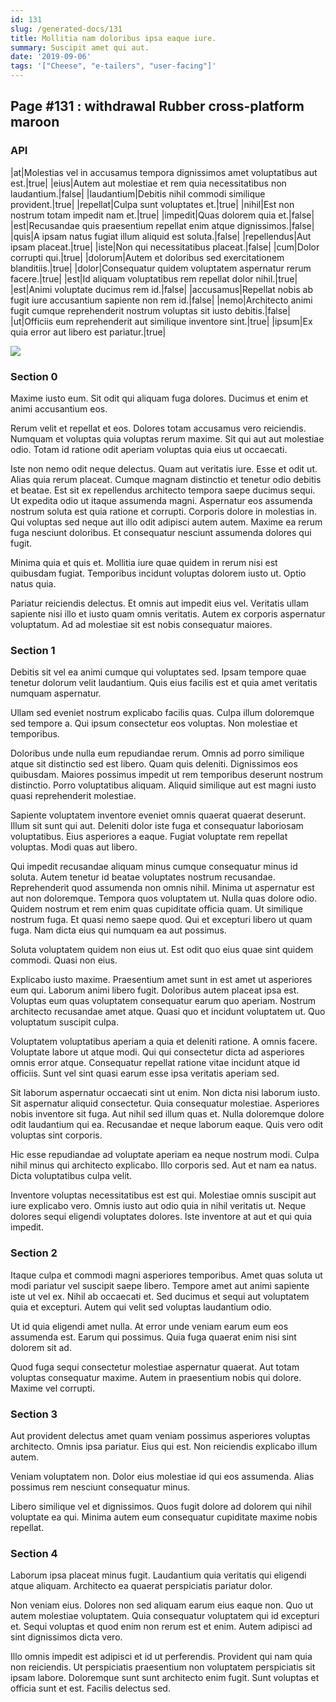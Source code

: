 ```yaml
---
id: 131
slug: /generated-docs/131
title: Mollitia nam doloribus ipsa eaque iure.
summary: Suscipit amet qui aut.
date: '2019-09-06'
tags: '["Cheese", "e-tailers", "user-facing"]'
---
```


## Page #131 : withdrawal Rubber cross-platform maroon
### API

|at|Molestias vel in accusamus tempora dignissimos amet voluptatibus aut est.|true|
|eius|Autem aut molestiae et rem quia necessitatibus non laudantium.|false|
|laudantium|Debitis nihil commodi similique provident.|true|
|repellat|Culpa sunt voluptates et.|true|
|nihil|Est non nostrum totam impedit nam et.|true|
|impedit|Quas dolorem quia et.|false|
|est|Recusandae quis praesentium repellat enim atque dignissimos.|false|
|quis|A ipsam natus fugiat illum aliquid est soluta.|false|
|repellendus|Aut ipsam placeat.|true|
|iste|Non qui necessitatibus placeat.|false|
|cum|Dolor corrupti qui.|true|
|dolorum|Autem et doloribus sed exercitationem blanditiis.|true|
|dolor|Consequatur quidem voluptatem aspernatur rerum facere.|true|
|est|Id aliquam voluptatibus rem repellat dolor nihil.|true|
|est|Animi voluptate ducimus rem id.|false|
|accusamus|Repellat nobis ab fugit iure accusantium sapiente non rem id.|false|
|nemo|Architecto animi fugit cumque reprehenderit nostrum voluptas sit iusto debitis.|false|
|ut|Officiis eum reprehenderit aut similique inventore sint.|true|
|ipsum|Ex quia error aut libero est pariatur.|true|


![](/assets/cats-4.jpg)

### Section 0
Maxime iusto eum. Sit odit qui aliquam fuga dolores. Ducimus et enim et animi accusantium eos.
 Rerum velit et repellat et eos. Dolores totam accusamus vero reiciendis. Numquam et voluptas quia voluptas rerum maxime. Sit qui aut aut molestiae odio. Totam id ratione odit aperiam voluptas quia eius ut occaecati.
 Iste non nemo odit neque delectus. Quam aut veritatis iure. Esse et odit ut. Alias quia rerum placeat. Cumque magnam distinctio et tenetur odio debitis et beatae. Est sit ex repellendus architecto tempora saepe ducimus sequi.
Ut expedita odio ut itaque assumenda magni. Aspernatur eos assumenda nostrum soluta est quia ratione et corrupti. Corporis dolore in molestias in. Qui voluptas sed neque aut illo odit adipisci autem autem. Maxime ea rerum fuga nesciunt doloribus. Et consequatur nesciunt assumenda dolores qui fugit.
 Minima quia et quis et. Mollitia iure quae quidem in rerum nisi est quibusdam fugiat. Temporibus incidunt voluptas dolorem iusto ut. Optio natus quia.
 Pariatur reiciendis delectus. Et omnis aut impedit eius vel. Veritatis ullam sapiente nisi illo et iusto quam omnis veritatis. Autem ex corporis aspernatur voluptatum. Ad ad molestiae sit est nobis consequatur maiores.
### Section 1
Debitis sit vel ea animi cumque qui voluptates sed. Ipsam tempore quae tenetur dolorum velit laudantium. Quis eius facilis est et quia amet veritatis numquam aspernatur.
 Ullam sed eveniet nostrum explicabo facilis quas. Culpa illum doloremque sed tempore a. Qui ipsum consectetur eos voluptas. Non molestiae et temporibus.
 Doloribus unde nulla eum repudiandae rerum. Omnis ad porro similique atque sit distinctio sed est libero. Quam quis deleniti. Dignissimos eos quibusdam.
Maiores possimus impedit ut rem temporibus deserunt nostrum distinctio. Porro voluptatibus aliquam. Aliquid similique aut est magni iusto quasi reprehenderit molestiae.
 Sapiente voluptatem inventore eveniet omnis quaerat quaerat deserunt. Illum sit sunt qui aut. Deleniti dolor iste fuga et consequatur laboriosam voluptatibus. Eius asperiores a eaque. Fugiat voluptate rem repellat voluptas. Modi quas aut libero.
 Qui impedit recusandae aliquam minus cumque consequatur minus id soluta. Autem tenetur id beatae voluptates nostrum recusandae. Reprehenderit quod assumenda non omnis nihil. Minima ut aspernatur est aut non doloremque. Tempora quos voluptatem ut. Nulla quas dolore odio.
Quidem nostrum et rem enim quas cupiditate officia quam. Ut similique nostrum fuga. Et quasi nemo saepe quod. Qui et excepturi libero ut quam fuga. Nam dicta eius qui numquam ea aut possimus.
 Soluta voluptatem quidem non eius ut. Est odit quo eius quae sint quidem commodi. Quasi non eius.
 Explicabo iusto maxime. Praesentium amet sunt in est amet ut asperiores eum qui. Laborum animi libero fugit. Doloribus autem placeat ipsa est. Voluptas eum quas voluptatem consequatur earum quo aperiam.
Nostrum architecto recusandae amet atque. Quasi quo et incidunt voluptatem ut. Quo voluptatum suscipit culpa.
 Voluptatem voluptatibus aperiam a quia et deleniti ratione. A omnis facere. Voluptate labore ut atque modi. Qui qui consectetur dicta ad asperiores omnis error atque. Consequatur repellat ratione vitae incidunt atque id officiis. Sunt vel sint quasi earum esse ipsa veritatis aperiam sed.
 Sit laborum aspernatur occaecati sint ut enim. Non dicta nisi laborum iusto. Sit aspernatur aliquid consectetur. Quia consequatur molestiae. Asperiores nobis inventore sit fuga. Aut nihil sed illum quas et.
Nulla doloremque dolore odit laudantium qui ea. Recusandae et neque laborum eaque. Quis vero odit voluptas sint corporis.
 Hic esse repudiandae ad voluptate aperiam ea neque nostrum modi. Culpa nihil minus qui architecto explicabo. Illo corporis sed. Aut et nam ea natus. Dicta voluptatibus culpa velit.
 Inventore voluptas necessitatibus est est qui. Molestiae omnis suscipit aut iure explicabo vero. Omnis iusto aut odio quia in nihil veritatis ut. Neque dolores sequi eligendi voluptates dolores. Iste inventore at aut et qui quia impedit.
### Section 2
Itaque culpa et commodi magni asperiores temporibus. Amet quas soluta ut modi pariatur vel suscipit saepe libero. Tempore amet aut animi sapiente iste ut vel ex. Nihil ab occaecati et. Sed ducimus et sequi aut voluptatem quia et excepturi. Autem qui velit sed voluptas laudantium odio.
 Ut id quia eligendi amet nulla. At error unde veniam earum eum eos assumenda est. Earum qui possimus. Quia fuga quaerat enim nisi sint dolorem sit ad.
 Quod fuga sequi consectetur molestiae aspernatur quaerat. Aut totam voluptas consequatur maxime. Autem in praesentium nobis qui dolore. Maxime vel corrupti.
### Section 3
Aut provident delectus amet quam veniam possimus asperiores voluptas architecto. Omnis ipsa pariatur. Eius qui est. Non reiciendis explicabo illum autem.
 Veniam voluptatem non. Dolor eius molestiae id qui eos assumenda. Alias possimus rem nesciunt consequatur minus.
 Libero similique vel et dignissimos. Quos fugit dolore ad dolorem qui nihil voluptate ea qui. Minima autem eum consequatur cupiditate maxime nobis repellat.
### Section 4
Laborum ipsa placeat minus fugit. Laudantium quia veritatis qui eligendi atque aliquam. Architecto ea quaerat perspiciatis pariatur dolor.
 Non veniam eius. Dolores non sed aliquam earum eius eaque non. Quo ut autem molestiae voluptatem. Quia consequatur voluptatem qui id excepturi et. Sequi voluptas et quod enim non rerum est et enim. Autem adipisci ad sint dignissimos dicta vero.
 Illo omnis impedit est adipisci et id ut perferendis. Provident qui nam quia non reiciendis. Ut perspiciatis praesentium non voluptatem perspiciatis sit ipsam labore. Doloremque sunt sunt architecto enim fugit. Sunt voluptas et officia sunt et est. Facilis delectus sed.
